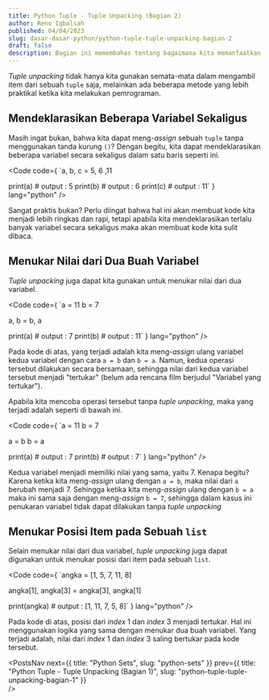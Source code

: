```yaml
---
title: Python Tuple - Tuple Unpacking (Bagian 2)
author: Reno Iqbalsah
published: 04/04/2023
slug: dasar-dasar-python/python-tuple-tuple-unpacking-bagian-2
draft: false
description: Bagian ini memembahas tentang bagaimana kita memanfaatkan fitur tuple unpacking pada bahasa pemrograman Python untuk penggunaan yang lebih luas dan praktikal.
---
```


_Tuple unpacking_ tidak hanya kita gunakan semata-mata dalam mengambil item dari sebuah `tuple` saja, melainkan ada beberapa metode yang lebih praktikal ketika kita melakukan
pemrograman.

## Mendeklarasikan Beberapa Variabel Sekaligus

Masih ingat bukan, bahwa kita dapat meng-_assign_ sebuah `tuple` tanpa menggunakan tanda kurung `()`? Dengan begitu, kita dapat mendeklarasikan beberapa variabel secara 
sekaligus dalam satu baris seperti ini.

<Code
code={
`a, b, c = 5, 6 ,11

print(a) # output : 5
print(b) # output : 6
print(c) # output : 11`
}
lang="python"
/>

Sangat praktis bukan? Perlu diingat bahwa hal ini akan membuat kode kita menjadi lebih ringkas dan rapi, tetapi apabila kita mendeklarasikan terlalu banyak variabel secara sekaligus
maka akan membuat kode kita sulit dibaca.

## Menukar Nilai dari Dua Buah Variabel

_Tuple unpacking_ juga dapat kita gunakan untuk menukar nilai dari dua variabel.

<Code
code={
`a = 11
b = 7

a, b = b, a

print(a) # output : 7
print(b) # output : 11`
}
lang="python"
/>

Pada kode di atas, yang terjadi adalah kita meng-_assign_ ulang variabel kedua variabel dengan cara `a = b` dan `b = a`. Namun, kedua operasi tersebut dilakukan secara bersamaan,
sehingga nilai dari kedua variabel tersebut menjadi "tertukar" (belum ada rencana film berjudul "Variabel yang tertukar"). 

Apabila kita mencoba operasi tersebut tanpa _tuple unpacking_, maka yang terjadi adalah seperti di bawah ini.

<Code
code={
`a = 11
b = 7

a = b
b = a

print(a) # output : 7
print(b) # output : 7`
}
lang="python"
/>

Kedua variabel menjadi memiliki nilai yang sama, yaitu 7. Kenapa begitu? Karena ketika kita meng-_assign_ ulang dengan `a = b`, maka nilai dari `a` berubah menjadi 7.
Sehingga ketika kita meng-_assign_ ulang dengan `b = a` maka ini sama saja dengan meng-_assign_ `b = 7`, sehingga dalam kasus ini penukaran variabel tidak dapat dilakukan tanpa _tuple unpacking_

## Menukar Posisi Item pada Sebuah `list`

Selain menukar nilai dari dua variabel, _tuple unpacking_ juga dapat digunakan untuk menukar posisi dari item pada sebuah `list`.

<Code
code={
`angka = [1, 5, 7, 11, 8]

angka[1], angka[3] = angka[3], angka[1]

print(angka) # output : [1, 11, 7, 5, 8]`
}
lang="python"
/>

Pada kode di atas, posisi dari _index_ 1 dan _index_ 3 menjadi tertukar. Hal ini menggunakan logika yang sama dengan menukar dua buah variabel. Yang terjadi adalah,
nilai dari _index_ 1 dan _index_ 3 saling bertukar pada kode tersebut.

<PostsNav
  next={{
    title: "Python Sets",
    slug: "python-sets"
  }}
  prev={{
    title: "Python Tuple - Tuple Unpacking (Bagian 1)",
    slug: "python-tuple-tuple-unpacking-bagian-1"
  }}  
/>